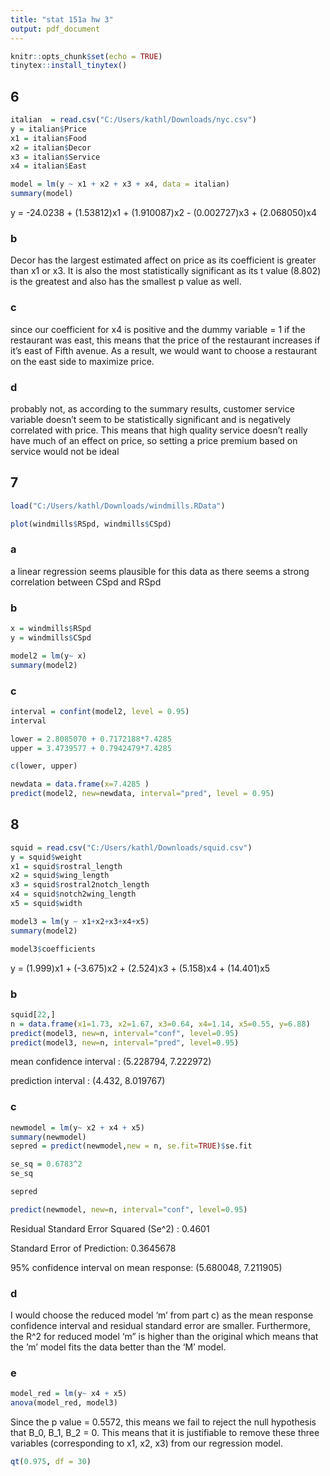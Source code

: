 ```yaml
---
title: "stat 151a hw 3"
output: pdf_document
---
```


```r
knitr::opts_chunk$set(echo = TRUE)
tinytex::install_tinytex()
```

## 6

```r
italian  = read.csv("C:/Users/kathl/Downloads/nyc.csv")
y = italian$Price
x1 = italian$Food
x2 = italian$Decor
x3 = italian$Service
x4 = italian$East

model = lm(y ~ x1 + x2 + x3 + x4, data = italian)
summary(model)


```
y = -24.0238 + (1.53812)x1 + (1.910087)x2 - (0.002727)x3 + (2.068050)x4

### b 
Decor has the largest estimated affect on price as its coefficient is greater than x1 or x3. It is also the most statistically significant as its t value (8.802) is the greatest and also has the smallest p value as well. 

### c 
since our coefficient for x4 is positive and the dummy variable = 1 if the restaurant was east, this means that the price of the restaurant increases if it's east of Fifth avenue. As a result, we would want to choose a restaurant on the east side to maximize price.

### d
probably not, as according to the summary results, customer service variable doesn't seem to be statistically significant and is negatively correlated with price. This means that high quality service doesn't really have much of an effect on price, so setting a price premium based on service would not be ideal


## 7

```r
load("C:/Users/kathl/Downloads/windmills.RData")

plot(windmills$RSpd, windmills$CSpd)
```

### a 
a linear regression seems plausible for this data as there seems a strong correlation between CSpd and RSpd

### b

```r
x = windmills$RSpd
y = windmills$CSpd

model2 = lm(y~ x)
summary(model2)

```
### c
```r
interval = confint(model2, level = 0.95)
interval

lower = 2.8085070 + 0.7172188*7.4285
upper = 3.4739577 + 0.7942479*7.4285

c(lower, upper)

newdata = data.frame(x=7.4285 )
predict(model2, new=newdata, interval="pred", level = 0.95)
```

## 8 
```r
squid = read.csv("C:/Users/kathl/Downloads/squid.csv")
y = squid$weight
x1 = squid$rostral_length
x2 = squid$wing_length
x3 = squid$rostral2notch_length
x4 = squid$notch2wing_length
x5 = squid$width

model3 = lm(y ~ x1+x2+x3+x4+x5)
summary(model2)

model3$coefficients

```
y = (1.999)x1 + (-3.675)x2 + (2.524)x3 + (5.158)x4 + (14.401)x5

### b

```r
squid[22,]
n = data.frame(x1=1.73, x2=1.67, x3=0.64, x4=1.14, x5=0.55, y=6.88)
predict(model3, new=n, interval="conf", level=0.95)
predict(model3, new=n, interval="pred", level=0.95)


```
mean confidence interval : (5.228794, 7.222972)


prediction interval : (4.432, 8.019767)

### c
```r
newmodel = lm(y~ x2 + x4 + x5)
summary(newmodel)
sepred = predict(newmodel,new = n, se.fit=TRUE)$se.fit

se_sq = 0.6783^2
se_sq

sepred

predict(newmodel, new=n, interval="conf", level=0.95)

```
Residual Standard Error Squared (Se^2) : 0.4601
 
 
Standard Error of Prediction: 0.3645678


95% confidence interval on mean response: (5.680048, 7.211905)

### d
I would choose the reduced model 'm' from part c) as the mean response confidence interval and residual standard error are smaller. Furthermore, the R^2 for reduced model 'm" is higher than the original which means that the 'm' model fits the data better than the 'M' model.  

### e
```r
model_red = lm(y~ x4 + x5)
anova(model_red, model3)

```
Since the p value = 0.5572, this means we fail to reject the null hypothesis that B_0, B_1, B_2 = 0. This means that it is justifiable to remove these three variables (corresponding to x1, x2, x3) from our regression model. 
```r
qt(0.975, df = 30)
```

